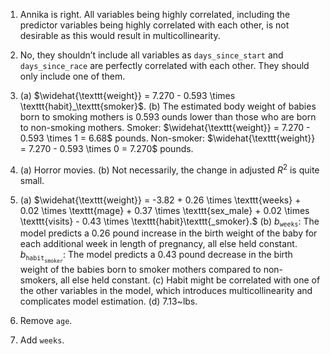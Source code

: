 1. Annika is right. All variables being highly correlated, including the predictor variables being highly correlated with each other, is not desirable as this would result in multicollinearity.

1. No, they shouldn't include all variables as `days_since_start` and `days_since_race` are perfectly correlated with each other. They should only include one of them.

1. \(a) $\widehat{\texttt{weight}} = 7.270 - 0.593 \times \texttt{habit}_\texttt{smoker}$. (b) The estimated body weight of babies born to smoking mothers is 0.593 ounds lower than those who are born to non-smoking mothers. Smoker: $\widehat{\texttt{weight}} = 7.270 - 0.593 \times 1  = 6.68$ pounds. Non-smoker: $\widehat{\texttt{weight}} = 7.270 - 0.593 \times 0 = 7.270$ pounds.

1. \(a) Horror movies. (b) Not necessarily, the change in adjusted $R^2$ is quite small.

1. \(a) $\widehat{\texttt{weight}} = -3.82 + 0.26 \times \texttt{weeks} + 0.02 \times \texttt{mage} + 0.37 \times \texttt{sex_male} + 0.02 \times \texttt{visits} - 0.43 \times \texttt{habit}\texttt{_smoker}.$ (b) $b_{\texttt{weeks}}$: The model predicts a 0.26 pound increase in the birth weight of the baby for each additional week in length of pregnancy, all else held constant. $b_{\texttt{habit}_\texttt{smoker}}$: The model predicts a 0.43 pound decrease in the birth weight of the babies born to smoker mothers compared to non-smokers, all else held constant. (c) Habit might be correlated with one of the other variables in the model, which introduces multicollinearity and complicates model estimation. (d) 7.13~lbs.

1. Remove `age`.

1. Add `weeks`.
